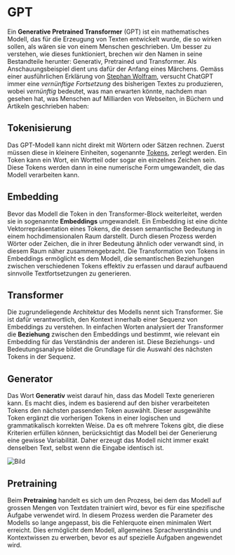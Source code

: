 

# GPT
Ein **Generative Pretrained Transformer** (GPT) ist ein mathematisches Modell, das für die Erzeugung von Texten entwickelt wurde, die so wirken sollen, als wären sie von einem Menschen geschrieben. Um besser zu verstehen, wie dieses funktioniert, brechen wir den Namen in seine Bestandteile herunter: Generativ, Pretrained und Transformer. Als Anschauungsbeispiel dient uns dafür der Anfang eines Märchens. Gemäss einer ausführlichen Erklärung von [Stephan Wolfram](https://writings.stephenwolfram.com/2023/02/what-is-chatgpt-doing-and-why-does-it-work/), versucht ChatGPT immer eine *vernünftige Fortsetzung* des bisherigen Textes zu produzieren, wobei *vernünftig* bedeutet, was man erwarten könnte, nachdem man gesehen hat, was Menschen auf Milliarden von Webseiten, in Büchern und Artikeln geschrieben haben:

<MDXImage src="/explanations/gpt-prediction.png" alt="Sprachmodell generiert Textfortsetzung" />

## Tokenisierung
Das GPT-Modell kann nicht direkt mit Wörtern oder Sätzen rechnen. Zuerst müssen diese in kleinere Einheiten, sogenannte [Tokens](/glossary/token), zerlegt werden. Ein Token kann ein Wort, ein Wortteil oder sogar ein einzelnes Zeichen sein. Diese Tokens werden dann in eine numerische Form umgewandelt, die das Modell verarbeiten kann.

## Embedding
Bevor das Modell die Token in den Transformer-Block weiterleitet, werden sie in sogenannte **Embeddings** umgewandelt. Ein Embedding ist eine dichte Vektorrepräsentation eines Tokens, die dessen semantische Bedeutung in einem hochdimensionalen Raum darstellt. Durch diesen Prozess werden Wörter oder Zeichen, die in ihrer Bedeutung ähnlich oder verwandt sind, in diesem Raum näher zusammengebracht. Die Transformation von Tokens in Embeddings ermöglicht es dem Modell, die semantischen Beziehungen zwischen verschiedenen Tokens effektiv zu erfassen und darauf aufbauend sinnvolle Textfortsetzungen zu generieren.

## Transformer
Die zugrundeliegende Architektur des Modells nennt sich Transformer. Sie ist dafür verantwortlich, den Kontext innerhalb einer Sequenz von Embeddings zu verstehen. In einfachen Worten analysiert der Transformer die **Beziehung** zwischen den Embeddings und bestimmt, wie relevant ein Embedding für das Verständnis der anderen ist. Diese Beziehungs- und Bedeutungsanalyse bildet die Grundlage für die Auswahl des nächsten Tokens in der Sequenz.

## Generator
Das Wort **Generativ** weist darauf hin, dass das Modell Texte generieren kann. Es macht dies, indem es basierend auf den bisher verarbeiteten Tokens den nächsten passenden Token auswählt. Dieser ausgewählte Token ergänzt die vorherigen Tokens in einer logischen und grammatikalisch korrekten Weise. Da es oft mehrere Tokens gibt, die diese Kriterien erfüllen können, berücksichtigt das Modell bei der Generierung eine gewisse Variabilität. Daher erzeugt das Modell nicht immer exakt denselben Text, selbst wenn die Eingabe identisch ist.

![Bild](/explanations/gpt.png)

## Pretraining
Beim **Pretraining** handelt es sich um den Prozess, bei dem das Modell auf grossen Mengen von Textdaten trainiert wird, bevor es für eine spezifische Aufgabe verwendet wird. In diesem Prozess werden die Parameter des Modells so lange angepasst, bis die Fehlerquote einen minimalen Wert erreicht. Dies ermöglicht dem Modell, allgemeines Sprachverständnis und Kontextwissen zu erwerben, bevor es auf spezielle Aufgaben angewendet wird.

